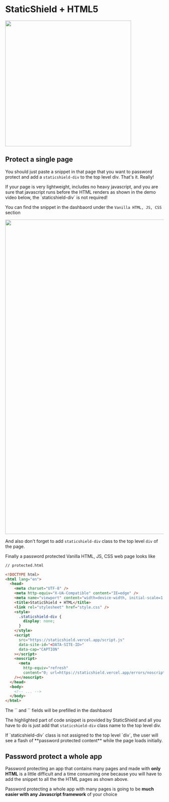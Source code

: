 
# StaticShield + HTML5

<Bleed>
  <img src="/banners/html.png" width="400px" />
</Bleed>

## Protect a single page

You should just paste a snippet in that page that you want to password protect and add a `staticshield-div`
to the top level div. That's it. Really!

<Callout emoji="💡">
  If your page is very lightweight, includes no heavy javascript, and you are
  sure that javascript runs before the HTML renders as shown in the demo video
  below, the `staticshield-div` is not required!
</Callout>

You can find the snippet in the dashbaord under the `Vanilla HTML, JS, CSS` section

<Box t={30} b={30} l={-10}>
  <img src="/snippets/html.png" width="1000px" />
</Box>

And also don't forget to add `staticshield-div` class to the top level `div` of the page.

Finally a password protected Vanilla HTML, JS, CSS web page looks like

```html highlight=11,12,13,14,15,16,17,18,19,20,21,22,23,24,25
// protected.html

<!DOCTYPE html>
<html lang="en">
  <head>
    <meta charset="UTF-8" />
    <meta http-equiv="X-UA-Compatible" content="IE=edge" />
    <meta name="viewport" content="width=device-width, initial-scale=1.0" />
    <title>StaticShield + HTML</title>
    <link rel="stylesheet" href="style.css" />
    <style>
      .staticshield-div {
        display: none;
      }
    </style>
    <script
      src="https://staticshield.vercel.app/script.js"
      data-site-id="<DATA-SITE-ID>"
      data-cap="CAPTION"
    ></script>
    <noscript>
      <meta
        http-equiv="refresh"
        content="0; url=https://staticshield.vercel.app/errors/noscript"
    /></noscript>
  </head>
  <body>
    <!-- ... -->
  </body>
</html>
```

<Callout>
	The `<DATA-SITE-ID>` and `<CAPTION>` fields will be prefilled in the dashbaord
</Callout>

The highlighted part of code snippet is provided by StaticShield and all you have to do is just add that `staticshield-div`
class name to the top level div.

<Callout emoji="⚠️">
  If `staticshield-div` class is not assigned to the top level `div`, the user
  will see a flash of **password protected content** while the page loads
  initially.
</Callout>

## Password protect a whole app

Password protecting an app that contains many pages and made with **only HTML** is a little difficult and a time consuming one
because you will have to add the snippet to all the the HTML pages as shown above.

Password protecting a whole app with many pages is going to be **much easier with any Javascript framework** of your choice
